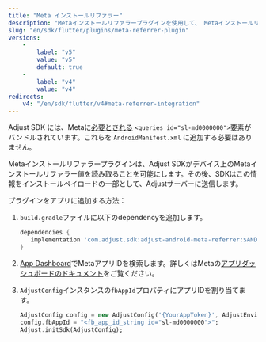 ```yaml
---
title: "Meta インストールリファラー"
description: "Metaインストールリファラープラグインを使用して、 Metaインストールリファラー情報をAdjustに送信します。"
slug: "en/sdk/flutter/plugins/meta-referrer-plugin"
versions: 
    - 
        label: "v5"
        value: "v5"
        default: true
    - 
        label: "v4"
        value: "v4"
redirects: 
    v4: "/en/sdk/flutter/v4#meta-referrer-integration"
---
```

<callout type="note"> 

Adjust SDK には、Metaに[必要とされる](https://developers.facebook.com/docs/app-ads/meta-install-referrer#step-1--add-the-meta-apps) `<queries id="sl-md0000000">`要素がバンドルされています。これらを `AndroidManifest.xml` に追加する必要はありません。
</Callout> 

Metaインストールリファラープラグインは、Adjust SDKがデバイス上のMetaインストールリファラー値を読み取ることを可能にします。その後、SDKはこの情報をインストールペイロードの一部として、Adjustサーバーに送信します。

プラグインをアプリに追加する方法：

1. `build.gradle`ファイルに以下のdependencyを追加します。

   ```groovy
   dependencies {
      implementation 'com.adjust.sdk:adjust-android-meta-referrer:$ANDROID_V5_VERSION'
   }
   ```

2. [App Dashboard](https://developers.facebook.com/apps)でMetaアプリIDを検索します。詳しくはMetaの[アプリダッシュボードのドキュメント](https://developers.facebook.com/docs/development/create-an-app/app-dashboard)をご覧ください。

3. `AdjustConfig`インスタンスの`fbAppId`プロパティにアプリIDを割り当てます。

   ```dart
   AdjustConfig config = new AdjustConfig('{YourAppToken}', AdjustEnvironment.sandbox);
   config.fbAppId = "<fb_app_id_string id="sl-md0000000">";
   Adjust.initSdk(AdjustConfig);
   ```

